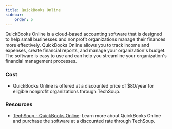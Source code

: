 ```yaml
---
title: QuickBooks Online
sidebar:
    order: 5
---
```


QuickBooks Online is a cloud-based accounting software that is designed to help small businesses and nonprofit organizations manage their finances more effectively. QuickBooks Online allows you to track income and expenses, create financial reports, and manage your organization's budget. The software is easy to use and can help you streamline your organization's financial management processes.

### Cost

- QuickBooks Online is offered at a discounted price of $80/year for eligible nonprofit organizations through TechSoup.

### Resources

- [TechSoup - QuickBooks Online](https://www.techsoup.org/products/quickbooks-online-plus-g-49616-): Learn more about QuickBooks Online and purchase the software at a discounted rate through TechSoup.

